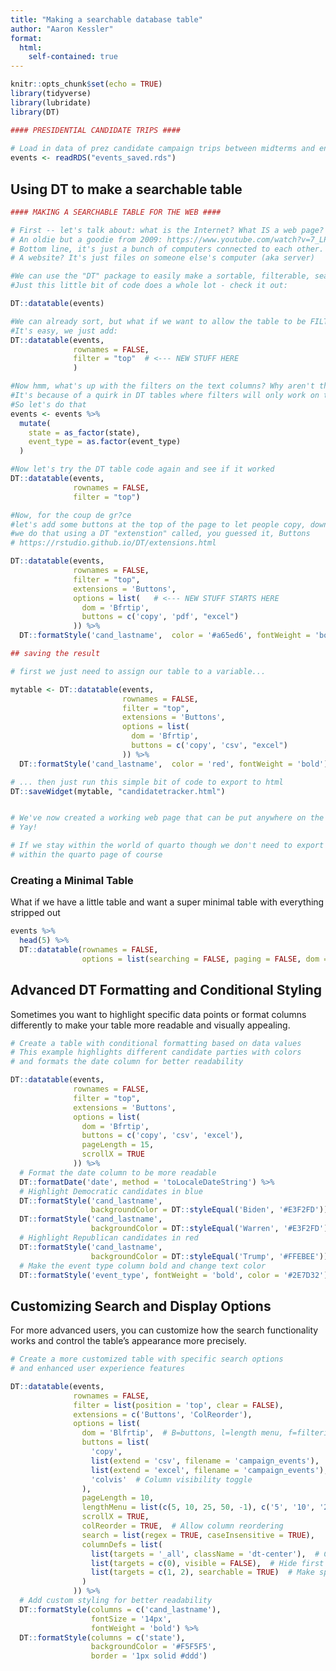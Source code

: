 ```yaml
---
title: "Making a searchable database table"
author: "Aaron Kessler"
format:
  html:
    self-contained: true
---
```


```r
knitr::opts_chunk$set(echo = TRUE)
library(tidyverse)
library(lubridate)
library(DT)

#### PRESIDENTIAL CANDIDATE TRIPS ####
   
# Load in data of prez candidate campaign trips between midterms and end of Jan
events <- readRDS("events_saved.rds")


```

## Using DT to make a searchable table

```r
#### MAKING A SEARCHABLE TABLE FOR THE WEB ####

# First -- let's talk about: what is the Internet? What IS a web page?
# An oldie but a goodie from 2009: https://www.youtube.com/watch?v=7_LPdttKXPc
# Bottom line, it's just a bunch of computers connected to each other. 
# A website? It's just files on someone else's computer (aka server)
```


```r
#We can use the "DT" package to easily make a sortable, filterable, searchable data table
#Just this little bit of code does a whole lot - check it out:

DT::datatable(events)

```


```r
#We can already sort, but what if we want to allow the table to be FILTERED too?
#It's easy, we just add:
DT::datatable(events, 
              rownames = FALSE, 
              filter = "top"  # <--- NEW STUFF HERE
              )
```


```r
#Now hmm, what's up with the filters on the text columns? Why aren't they working?
#It's because of a quirk in DT tables where filters will only work on text that is converted to a factor
#So let's do that
events <- events %>% 
  mutate(
    state = as_factor(state),
    event_type = as.factor(event_type)
  )
```


```r
#Now let's try the DT table code again and see if it worked
DT::datatable(events, 
              rownames = FALSE, 
              filter = "top")
```


```r
#Now, for the coup de gr?ce
#let's add some buttons at the top of the page to let people copy, download, etc
#we do that using a DT "extenstion" called, you guessed it, Buttons
# https://rstudio.github.io/DT/extensions.html

DT::datatable(events, 
              rownames = FALSE, 
              filter = "top", 
              extensions = 'Buttons', 
              options = list(   # <--- NEW STUFF STARTS HERE
                dom = 'Bfrtip',
                buttons = c('copy', 'pdf', "excel")
              )) %>%
  DT::formatStyle('cand_lastname',  color = '#a65ed6', fontWeight = 'bold')
```


```r
## saving the result

# first we just need to assign our table to a variable...

mytable <- DT::datatable(events, 
                         rownames = FALSE, 
                         filter = "top", 
                         extensions = 'Buttons', 
                         options = list(
                           dom = 'Bfrtip',
                           buttons = c('copy', 'csv', "excel")
                         )) %>%
  DT::formatStyle('cand_lastname',  color = 'red', fontWeight = 'bold') 

# ... then just run this simple bit of code to export to html
DT::saveWidget(mytable, "candidatetracker.html")


# We've now created a working web page that can be put anywhere on the internet we choose
# Yay!

# If we stay within the world of quarto though we don't need to export it, we can just display it
# within the quarto page of course
```


### Creating a Minimal Table

What if we have a little table and want a super minimal table with everything stripped out
```r

events %>% 
  head(5) %>% 
  DT::datatable(rownames = FALSE, 
                options = list(searching = FALSE, paging = FALSE, dom = "tip")) 


```

## Advanced DT Formatting and Conditional Styling

Sometimes you want to highlight specific data points or format columns differently to make your table more readable and visually appealing.

```r
# Create a table with conditional formatting based on data values
# This example highlights different candidate parties with colors
# and formats the date column for better readability

DT::datatable(events, 
              rownames = FALSE, 
              filter = "top",
              extensions = 'Buttons', 
              options = list(
                dom = 'Bfrtip',
                buttons = c('copy', 'csv', 'excel'),
                pageLength = 15,
                scrollX = TRUE
              )) %>%
  # Format the date column to be more readable
  DT::formatDate('date', method = 'toLocaleDateString') %>%
  # Highlight Democratic candidates in blue
  DT::formatStyle('cand_lastname', 
                  backgroundColor = DT::styleEqual('Biden', '#E3F2FD')) %>%
  DT::formatStyle('cand_lastname', 
                  backgroundColor = DT::styleEqual('Warren', '#E3F2FD')) %>%
  # Highlight Republican candidates in red
  DT::formatStyle('cand_lastname', 
                  backgroundColor = DT::styleEqual('Trump', '#FFEBEE')) %>%
  # Make the event type column bold and change text color
  DT::formatStyle('event_type', fontWeight = 'bold', color = '#2E7D32')

```

## Customizing Search and Display Options

For more advanced users, you can customize how the search functionality works and control the table's appearance more precisely.

```r
# Create a more customized table with specific search options
# and enhanced user experience features

DT::datatable(events, 
              rownames = FALSE, 
              filter = list(position = 'top', clear = FALSE),
              extensions = c('Buttons', 'ColReorder'), 
              options = list(
                dom = 'Blfrtip',  # B=buttons, l=length menu, f=filtering, r=processing, t=table, i=info, p=pagination
                buttons = list(
                  'copy',
                  list(extend = 'csv', filename = 'campaign_events'),
                  list(extend = 'excel', filename = 'campaign_events'),
                  'colvis'  # Column visibility toggle
                ),
                pageLength = 10,
                lengthMenu = list(c(5, 10, 25, 50, -1), c('5', '10', '25', '50', 'All')),
                scrollX = TRUE,
                colReorder = TRUE,  # Allow column reordering
                search = list(regex = TRUE, caseInsensitive = TRUE),
                columnDefs = list(
                  list(targets = '_all', className = 'dt-center'),  # Center align all columns
                  list(targets = c(0), visible = FALSE),  # Hide first column if needed
                  list(targets = c(1, 2), searchable = TRUE)  # Make specific columns searchable
                )
              )) %>%
  # Add custom styling for better readability
  DT::formatStyle(columns = c('cand_lastname'), 
                  fontSize = '14px', 
                  fontWeight = 'bold') %>%
  DT::formatStyle(columns = c('state'), 
                  backgroundColor = '#F5F5F5',
                  border = '1px solid #ddd')

```

